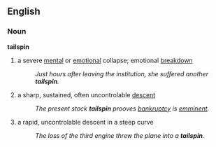 == English ==
=== Noun ===
'''tailspin'''
#a severe [[mental]] or [[emotional]] collapse; emotional [[breakdown]]
#:''Just hours after leaving the institution, she suffered another '''tailspin'''.''
#a sharp, sustained, often uncontrolable [[descent]]
#:''The present stock '''tailspin''' prooves [[bankruptcy]] is [[emminent]].''
#a rapid, uncontrolable descent in a steep curve
#:''The loss of the third engine threw the plane into a '''tailspin'''.''